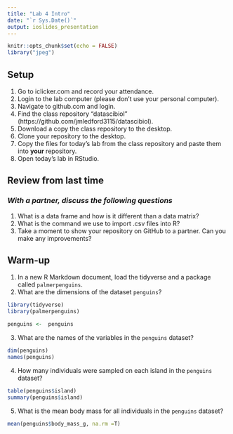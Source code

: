 ```yaml
---
title: "Lab 4 Intro"
date: "`r Sys.Date()`"
output: ioslides_presentation
---
```


```r
knitr::opts_chunk$set(echo = FALSE)
library("jpeg")
```

## Setup
1. Go to iclicker.com and record your attendance.
2. Login to the lab computer (please don't use your personal computer).  
3. Navigate to github.com and login.  
4. Find the class repository "datascibiol" (https://github.com/jmledford3115/datascibiol).  
5. Download a copy the class repository to the desktop.  
6. Clone your repository to the desktop.  
7. Copy the files for today's lab from the class repository and paste them into **your** repository.  
8. Open today's lab in RStudio.  

## Review from last time
### *With a partner, discuss the following questions*
1. What is a data frame and how is it different than a data matrix?  
2. What is the command we use to import .csv files into R?  
3. Take a moment to show your repository on GitHub to a partner. Can you make any improvements?  

## Warm-up
1. In a new R Markdown document, load the tidyverse and a package called `palmerpenguins`.
2. What are the dimensions of the dataset `penguins`?

```r
library(tidyverse)
library(palmerpenguins)

penguins <-  penguins
```


3. What are the names of the variables in the `penguins` dataset?

```r
dim(penguins)
names(penguins)
```

4. How many individuals were sampled on each island in the `penguins` dataset?

```r
table(penguins$island)
summary(penguins$island)
```

5. What is the mean body mass for all individuals in the `penguins` dataset?
```r
mean(penguins$body_mass_g, na.rm =T)

```

